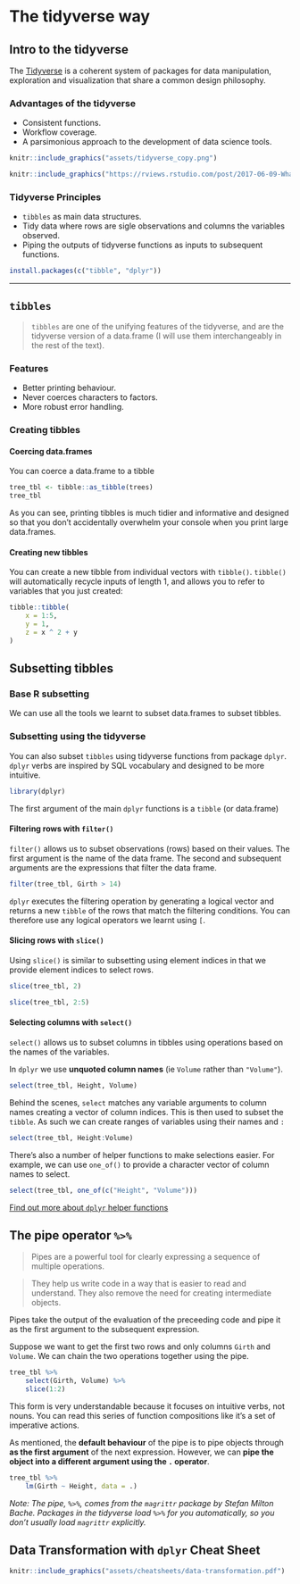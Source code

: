# The tidyverse way


## Intro to the tidyverse

<div class="alert alert-info">

The [Tidyverse](https://www.tidyverse.org/) is a coherent system of packages for data manipulation, exploration and visualization that share a common design philosophy.

### Advantages of the tidyverse

- Consistent functions.
- Workflow coverage.
- A parsimonious approach to the development of data science tools.

</div>

```r
knitr::include_graphics("assets/tidyverse_copy.png")
```


```r
knitr::include_graphics("https://rviews.rstudio.com/post/2017-06-09-What-is-the-tidyverse_files/tidyverse2.png")
```

### Tidyverse Principles

- `tibbles` as main data structures.
- Tidy data where rows are sigle observations and columns the variables observed.
- Piping the outputs of tidyverse functions as inputs to subsequent functions.


```r
install.packages(c("tibble", "dplyr"))
```

***

## `tibbles`

> `tibbles` are one of the unifying features of the tidyverse, and are the tidyverse version of a data.frame (I will use them interchangeably in the rest of the text).

### Features

- Better printing behaviour.
- Never coerces characters to factors.
- More robust error handling.


### Creating tibbles

#### Coercing data.frames

You can coerce a data.frame to a tibble
```r
tree_tbl <- tibble::as_tibble(trees)
tree_tbl
```

As you can see, printing tibbles is much tidier and informative and designed so that you don’t accidentally overwhelm your console when you print large data.frames.

#### Creating new tibbles

You can create a new tibble from individual vectors with `tibble()`. `tibble()` will automatically recycle inputs of length 1, and allows you to refer to variables that you just created:

```r
tibble::tibble(
    x = 1:5, 
    y = 1, 
    z = x ^ 2 + y
)
```



## Subsetting tibbles

### Base R subsetting

We can use all the tools we learnt to subset data.frames to subset tibbles.


### Subsetting using the tidyverse

You can also subset `tibbles` using tidyverse functions from package `dplyr`. `dplyr` verbs are inspired by SQL vocabulary and designed to be more intuitive.

```r
library(dplyr)
```

The first argument of the main `dplyr` functions is a `tibble` (or data.frame)

#### Filtering rows with `filter()`

`filter()` allows us to subset observations (rows) based on their values. The first argument is the name of the data frame. The second and subsequent arguments are the expressions that filter the data frame.

```r
filter(tree_tbl, Girth > 14)
```

`dplyr` executes the filtering operation by generating a logical vector and returns a new `tibble` of the rows that match the filtering conditions. You can therefore use any logical operators we learnt using `[`.

#### Slicing rows with `slice()`

Using `slice()` is similar to subsetting using element indices in that we provide element indices to select rows.

```r
slice(tree_tbl, 2)

slice(tree_tbl, 2:5)
```

#### Selecting columns with `select()`

`select()` allows us to subset columns in tibbles using operations based on the names of the variables. 

In `dplyr` we use **unquoted column names** (ie `Volume` rather than `"Volume"`).


```r
select(tree_tbl, Height, Volume)
```

Behind the scenes, `select` matches any variable arguments to column names creating a vector of column indices. This is then used to subset the `tibble`. As such we can create ranges of variables using their names and `:`

```r
select(tree_tbl, Height:Volume)
```

There's also a number of helper functions to make selections easier. For example, we can use `one_of()` to provide a character vector of column names to select.

```r
select(tree_tbl, one_of(c("Height", "Volume")))
```

[Find out more about `dplyr` helper functions](https://tidyselect.r-lib.org/reference/select_helpers.html)


## The pipe operator `%>%`

> Pipes are a powerful tool for clearly expressing a sequence of multiple operations. 

> They help us write code in a way that is easier to read and understand. They also remove the need for creating intermediate objects.

<div alert alert-info>

Pipes take the output of the evaluation of the preceeding code and pipe it as the first argument to the subsequent expression.

</div>

Suppose we want to get the first two rows and only columns `Girth` and `Volume`. We can chain the two operations together using the pipe.

```r
tree_tbl %>%
    select(Girth, Volume) %>%
    slice(1:2)
```

This form is very understandable because it focuses on intuitive verbs, not nouns. You can read this series of function compositions like it’s a set of imperative actions.


As mentioned, the **default behaviour** of the pipe is to pipe objects through **as the first argument** of the next expression. However, we can **pipe the object into a different argument using the `.` operator**.

```r
tree_tbl %>%
    lm(Girth ~ Height, data = .)
```


_Note: The pipe, `%>%`, comes from the `magrittr` package by Stefan Milton Bache. Packages in the tidyverse load `%>%` for you automatically, so you don’t usually load `magrittr` explicitly._

## Data Transformation with `dplyr` Cheat Sheet 

```r
knitr::include_graphics("assets/cheatsheets/data-transformation.pdf")
```